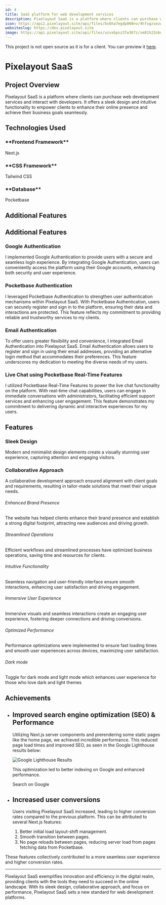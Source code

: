 ```yaml
---
id: 4
title: SaaS platform for web development services
description: Pixelayout SaaS is a platform where clients can purchase web development services and interact with developers. It features live chat, project feeds, and more.
icon: https://api2.pixelayout.site/api/files/bs6ha7egdp060nv/4hfsgzsezw4h5rj/icon_0zT0mu80Xx.svg?token=
websiteslug: https://dev.pixelayout.site
image: https://api.pixelayout.site/api/files/uzvxbpsz37w367z/sm81h22nbn7rwol/pixelayout_KP2JWGsjlz.jpg?token=
---
```


<div>

This project is not open source as it is for a client. You can preview it [here](https://www.currentdigital.studio).

</div>

# Pixelayout SaaS

## Project Overview

Pixelayout SaaS is a platform where clients can purchase web development services and interact with developers. It offers a sleek design and intuitive functionality to empower clients to enhance their online presence and achieve their business goals seamlessly.

## Technologies Used

<div className="grid lg:grid-cols-2">
<div className="rounded-lg flex flex-row items-center justify-start gap-x-6 mt-10">
  <Nextjs className="text-green-600 size-16" /> 
  
  <div className="flex flex-col">
  <h3>**Frontend Framework**</h3>
  <p>Next.js</p>
  </div>
</div>
<div className="rounded-lg flex flex-row items-center justify-start gap-x-6 mt-10">
  <TailwindCSS className="text-green-600 size-16" /> 
  
  <div className="flex flex-col">
  <h3>**CSS Framework**</h3>
  <p>Tailwind CSS</p>
 
  </div>
</div>
<div className="rounded-lg flex flex-row items-center justify-start gap-x-6 mt-10">
  <Pocketbase className="text-green-600 size-16" /> 
  
  <div className="flex flex-col">
  <h3>**Database**</h3>
  <p>Pocketbase</p>
  </div>
</div>

</div>

## Additional Features

## Additional Features

### Google Authentication
I implemented Google Authentication to provide users with a secure and seamless login experience. By integrating Google Authentication, users can conveniently access the platform using their Google accounts, enhancing both security and user experience.

### Pocketbase Authentication
I leveraged Pocketbase Authentication to strengthen user authentication mechanisms within Pixelayout SaaS. With Pocketbase Authentication, users can securely register and sign in to the platform, ensuring their data and interactions are protected. This feature reflects my commitment to providing reliable and trustworthy services to my clients.

### Email Authentication
To offer users greater flexibility and convenience, I integrated Email Authentication into Pixelayout SaaS. Email Authentication allows users to register and sign in using their email addresses, providing an alternative login method that accommodates their preferences. This feature underscores my dedication to meeting the diverse needs of my users.

### Live Chat using Pocketbase Real-Time Features
I utilized Pocketbase Real-Time Features to power the live chat functionality on the platform. With real-time chat capabilities, users can engage in immediate conversations with administrators, facilitating efficient support services and enhancing user engagement. This feature demonstrates my commitment to delivering dynamic and interactive experiences for my users.


## Features


<div className="grid lg:grid-cols-2 gap-4 py-6">
<div class="rounded-lg bg-green-600 p-6 text-white">
  <h3 class="mb-4 text-xl font-semibold flex items-center gap-x-2">
  <Check className="font-bold" size={20} /><span>Sleek Design</span>
  </h3>
  <p class="text-primary text-gray-300">
    Modern and minimalist design elements create a visually stunning user
    experience, capturing attention and engaging visitors.
  </p>
</div>

<div class="rounded-lg bg-green-600 text-white p-6">
<h3 class="mb-4 text-xl font-semibold flex items-center gap-x-2">
  <Check className="font-bold" size={20} /><span>Collaborative Approach</span>
  </h3>
 
  <p class="text-primary text-gray-300">
    A collaborative development approach ensured alignment with client goals and
    requirements, resulting in tailor-made solutions that meet their unique
    needs.
  </p>
</div>
</div>

<div className="mx-auto px-4 py-16 sm:max-w-xl md:max-w-full md:px-24 lg:max-w-screen-xl lg:px-8 lg:py-20">
  <div className="row-gap-8 sm:row-gap-0 grid sm:grid-cols-2 lg:grid-cols-3">
    <div className="border-b p-8 sm:border-r">
      <div className="max-w-md text-center">
        <div className="mx-auto mb-4 flex h-16 w-16 items-center justify-center rounded-full sm:h-16 sm:w-16">
          <Check />
        </div>
        <h6 className="mb-2 font-semibold leading-5">
          Enhanced Brand Presence
        </h6>
        <p className="mb-3 text-sm">
          The website has helped clients enhance their brand presence and
          establish a strong digital footprint, attracting new audiences and
          driving growth.
        </p>
      </div>
    </div>
    <div className="border-b p-8 lg:border-r">
      <div className="max-w-md text-center">
        <div className="mx-auto mb-4 flex h-16 w-16 items-center justify-center rounded-full sm:h-16 sm:w-16">
          <Check />
        </div>
        <h6 className="mb-2 font-semibold leading-5">Streamlined Operations</h6>
        <p className="mb-3 text-sm">
          Efficient workflows and streamlined processes have optimized business
          operations, saving time and resources for clients.
        </p>
      </div>
    </div>
    <div className="border-b p-8 sm:border-rlg:border-r-0">
      <div className="max-w-md text-center">
        <div className="mx-auto mb-4 flex h-16 w-16 items-center justify-center rounded-full sm:h-16 sm:w-16">
          <Check />
        </div>
        <h6 className="mb-2 font-semibold leading-5">
          Intuitive Functionality
        </h6>
        <p className="mb-3 text-sm">
          Seamless navigation and user-friendly interface ensure smooth
          interactions, enhancing user satisfaction and driving engagement.
        </p>
      </div>
    </div>
    <div className="border-b p-8 lg:border-b-0 lg:border-r">
      <div className="max-w-md text-center">
        <div className="mx-auto mb-4 flex h-16 w-16 items-center justify-center rounded-full sm:h-16 sm:w-16">
          <Check />
        </div>
        <h6 className="mb-2 font-semibold leading-5">
          Immersive User Experience
        </h6>
        <p className="mb-3 text-sm ">
          Immersive visuals and seamless interactions create an engaging user
          experience, fostering deeper connections and driving conversions.
        </p>
      </div>
    </div>
    <div className="border-b p-8 sm:border-b-0 sm:border-r">
      <div className="max-w-md text-center">
        <div className="mx-auto mb-4 flex h-16 w-16 items-center justify-center rounded-full sm:h-16 sm:w-16">
          <Check />
        </div>
        <h6 className="mb-2 font-semibold leading-5">Optimized Performance</h6>
        <p className="mb-3 text-sm ">
          Performance optimizations were implemented to ensure fast loading
          times and smooth user experiences across devices, maximizing user
          satisfaction.
        </p>
      </div>
    </div>
    <div className="p-8">
      <div className="max-w-md text-center">
        <div className="mx-auto mb-4 flex h-16 w-16 items-center justify-center rounded-full sm:h-16 sm:w-16">
          <Check />
        </div>
        <h6 className="mb-2 font-semibold leading-5">Dark mode</h6>
        <p className="mb-3 text-sm">
          Toggle for dark mode and light mode which enhances user experience for
          those who love dark and light themes
        </p>
      </div>
    </div>
  </div>
</div>

## Achievements

- ## Improved search engine optimization (SEO) & Performance

  Utilizing Next.js server components and prerendering some static pages like the home page, we achieved incredible performance. This reduced page load times and improved SEO, as seen in the Google Lighthouse results below:

  ![Google Lighthouse Results](https://api2.pixelayout.site/api/files/bs6ha7egdp060nv/m64qkhffnnx65gx/screenshot_2024_05_30_182857_x2MTXUdte6.webp?token=)

  This optimization led to better indexing on Google and enhanced performance.

  <div className="flex items-start py-10 text-white">
    <Link
      className="flex items-center justify-start gap-x-4 rounded-full bg-green-600 px-4 py-1 no-underline"
      href="https://www.google.com/search?q=dev.pixelayout.site&sca_esv=9ef43ef143c24271&sxsrf=ADLYWIIsVpCTco8aN8sS4LW88CnEtxV5bA%3A1717083079849&source=hp&ei=x5tYZs_TMOTui-gPuvyoiAk&iflsig=AL9hbdgAAAAAZlip12ZU_OrFaKj90rCGKiBL-6tI_BWD&ved=0ahUKEwiP05X42LWGAxVk9wIHHTo-CpEQ4dUDCBU&uact=5&oq=dev.pixelayout.site&gs_lp=Egdnd3Mtd2l6IhNkZXYucGl4ZWxheW91dC5zaXRlSO0IUIYFWIYFcAF4AJABAJgB9wGgAfcBqgEDMi0xuAEDyAEA-AEC-AEBmAIBoAIHqAIKwgIHECMYJxjqApgDB5IHATGgB0c&sclient=gws-wiz#ip=1"
    >
      <Search />
      <span>Search on Google</span>
    </Link>
  </div>

- ## Increased user conversions
  Users visiting Pixelayout SaaS increased, leading to higher conversion rates compared to the previous platform. This can be attributed to several Next.js features:
  
    1. Better initial load layout-shift management.
    2. Smooth transition between pages.
    3. No page reloads between pages, reducing server load from pages fetching data from Pocketbase.

These features collectively contributed to a more seamless user experience and higher conversion rates.

---

Pixelayout SaaS exemplifies innovation and efficiency in the digital realm, providing clients with the tools they need to succeed in the online landscape. With its sleek design, collaborative approach, and focus on performance, Pixelayout SaaS sets a new standard for web development platforms.